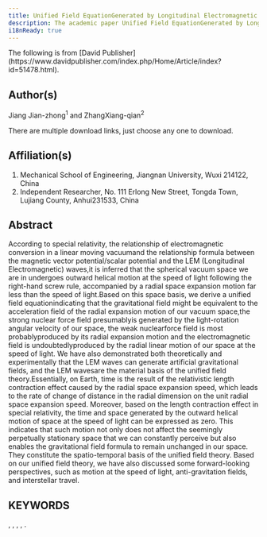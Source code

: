 ```yaml
---
title: Unified Field EquationGenerated by Longitudinal Electromagnetic (LEM) Waves
description: The academic paper Unified Field EquationGenerated by Longitudinal Electromagnetic (LEM) Waves is now published。
i18nReady: true
---
```



<Aside title="Source">
  The following is from [David Publisher](https://www.davidpublisher.com/index.php/Home/Article/index?id=51478.html).
</Aside>

## Author(s)

Jiang Jian-zhong<sup>1</sup> and ZhangXiang-qian<sup>2</sup>

<ReadMore>There are multiple download links, just choose any one to download.</ReadMore>

<LinkCard
  title="Download PDF (David Publisher)"
  href="https://www.davidpublisher.com/Public/uploads/Contribute/6728703e9a299.pdf"
  description="DOI:10.17265/2162-5263/2024.05.002"
/>

<LinkCard
  title="Download PDF (GitHub)"
  href="https://github.com/unified-field-theory-org/documentation/blob/main/Academic-Paper/Unified%20Field%20Equation%20Generated%20by%20Longitudinal%20Electromagnetic%20(LEM)%20Waves.pdf"
  description="DOI:10.17265/2162-5263/2024.05.002"
/>

## Affiliation(s)

1. Mechanical School of Engineering, Jiangnan University, Wuxi 214122, China
2. Independent Researcher, No. 111 Erlong New Street, Tongda Town, Lujiang County, Anhui231533, China

## Abstract

According to special relativity, the relationship of electromagnetic conversion in a linear moving vacuumand the relationship formula between the magnetic vector potential/scalar potential and the LEM (Longitudinal Electromagnetic) waves,it is inferred that the spherical vacuum space we are in undergoes outward helical motion at the speed of light following the right-hand screw rule, accompanied by a radial space expansion motion far less than the speed of light.Based on this space basis, we derive a unified field equationindicating that the gravitational field might be equivalent to the acceleration field of the radial expansion motion of our vacuum space,the strong nuclear force field presumablyis generated by the light-rotation angular velocity of our space, the weak nuclearforce field is most probablyproduced by its radial expansion motion and the electromagnetic field is undoubtedlyproduced by the radial linear motion of our space at the speed of light. We have also demonstrated both theoretically and experimentally that the LEM waves can generate artificial gravitational fields, and the LEM wavesare the material basis of the unified field theory.Essentially, on Earth, time is the result of the relativistic length contraction effect caused by the radial space expansion speed, which leads to the rate of change of distance in the radial dimension on the unit radial space expansion speed. Moreover, based on the length contraction effect in special relativity, the time and space generated by the outward helical motion of space at the speed of light can be expressed as zero. This indicates that such motion not only does not affect the seemingly perpetually stationary space that we can constantly perceive but also enables the gravitational field formula to remain unchanged in our space. They constitute the spatio-temporal basis of the unified field theory. Based on our unified field theory, we have also discussed some forward-looking perspectives, such as motion at the speed of light, anti-gravitation fields, and interstellar travel.

## KEYWORDS

<Badge class="neutral-badge" text="QED (quantum electrodynamics)" />, <Badge class="neutral-badge" text="LEM wave" />, <Badge class="neutral-badge" text="electromagnetic induction" />, 
<Badge class="neutral-badge" text="unified field equation" />, <Badge class="neutral-badge" text="artificial gravitation field" />.

